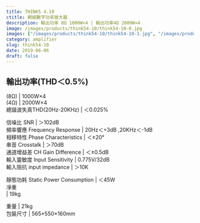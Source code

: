 ```yaml
---
title: THINK5 4.10
ctitle: 網絡數字功率放大器
description: 輸出功率 8Ω 1000W×4​ | 輸出功率4Ω 2000W×4
image: /images/products/think54-10/think54-10-0.jpg
images: ["/images/products/think54-10/think54-10-1.jpg", "/images/products/think54-10/think54-10-2.jpg"]
category: amplifier
slug: think54-10
date: 2019-06-06
draft: false
---
```


  
  
  
輸出功率(THD＜0.5%)  
---  
(8Ω)  |  1000W×4  
(4Ω)  |  2000W×4  
總諧波失真THD(20Hz-20KHz)  |  ＜0.025%  
  
信噪比  SNR  |  ＞102dB   
頻率響應  Frequency Response  |  20Hz＜+3dB ,20KHz＜-1dB   
相移特性  Phase Characteristics  |  ＜±20°   
串音 Crosstalk  |  ＞70dB   
通道增益差 CH Gain Difference  |  ＜±0.5dB   
輸入靈敏度  Input Sensitivity  |  0.775V/32dB   
輸入阻抗    input impedance  |  ＞10K  
  
靜態功耗  Static Power Consumption  |  ＜45W   
凈重  
|  19kg  
  
重量  |  21kg   
包裝尺寸  |  565×550×160mm  


